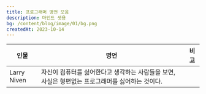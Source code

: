 ```yaml
---
title: 프로그래머 명언 모음
description: 마인드 셋용
bg: /content/blog/image/01/bg.png
createdAt: 2023-10-14
---
```


| 인물          | 명언                                                     | 비고 |
| ----------- | ------------------------------------------------------ | -- |
| Larry Niven | 자신이 컴퓨터를 싫어한다고 생각하는 사람들을 보면, 사실은 형편없는 프로그래머를 싫어하는 것이다. |    |